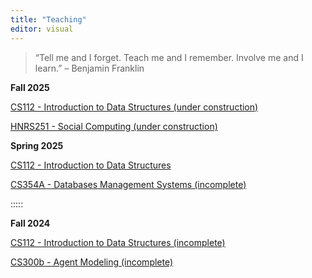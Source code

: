 ```yaml
---
title: "Teaching"
editor: visual
---
```


<!-- ![](images/publications.jpeg){style="float: right;" fig-alt="Generated with AI ∙ September 21, 2024 at 2:49 PM." fig-align="right" width="250"} -->

> "Tell me and I forget. Teach me and I remember. Involve me and I learn." -- Benjamin Franklin

::::: slide-deck
**Fall 2025**

::: source
[CS112 - Introduction to Data Structures (under construction)](https://ericaraujo.com/25fa-cs112/){target="_blank"}
:::

::: source
[HNRS251 - Social Computing (under construction)](https://ericaraujo.com/socialcomputing/intro.html#){target="_blank"}
:::
:::::

**Spring 2025**

::: source
[CS112 - Introduction to Data Structures](https://ericaraujo.com/25sp-cs112/){target="_blank"}
:::

::: source
[CS354A - Databases Management Systems (incomplete)](https://ericaraujo.com/25sp-cs354A/){target="_blank"}
:::
:::::

::::: slide-deck
**Fall 2024**

::: source
[CS112 - Introduction to Data Structures (incomplete)](https://ericaraujo.com/24fa-cs112/){target="_blank"}
:::

::: source
[CS300b - Agent Modeling (incomplete)](https://ericaraujo.com/24fa-cs300b/){target="_blank"}
:::
:::::